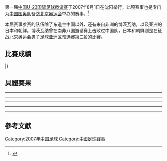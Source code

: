 {{citation style|time=2014-11-05T03:36:58+00:00}}
第一届[[中国U-23国际足球邀请赛|中国U-23国际足球邀请赛]]于2007年8月1日在沈阳举行，此项赛事也是专门为[[中国国奥队|中国国奥队]]备战[[2008年奥林匹克运动会|北京奥运会]]举办的赛事。<ref>{{Cite web |url=http://sports.sina.com.cn/n/2007-07-26/15483063955.shtml |title=国奥征战沈阳四国赛 |accessdate=2014-11-01 |archive-date=2014-11-01 |archive-url=https://web.archive.org/web/20141101212501/http://sports.sina.com.cn/n/2007-07-26/15483063955.shtml |dead-url=no }}</ref>

本届赛事参赛的队伍除了东道主中国以外，还有来自非洲的博茨瓦纳，以及亚洲的日本和朝鲜。博茨瓦纳曾在南非八国邀请赛上击败过中国队，日本和朝鲜则是在征战北京奥运会男子足球亚洲区预选赛第三轮的比赛。

==比賽成績==
{{Fb cl2 header navbar}}
{{Fb cl2 team|t={{fbu|23|BOT}} |w=2 |d=0 |l=1 |gf=2 |ga=2 |bc=gold|border=}}
{{Fb cl2 team|t={{fbu|23|CHN}} |w=1 |d=1 |l=1 |gf=2 |ga=1 |bc=silver|border=}}
{{Fb cl2 team|t={{fbu|23|JPN}} |w=1 |d=1 |l=1 |gf=2 |ga=2 |bc=#cc9966|border=}}
{{Fb cl2 team|t={{fbu|23|PRK}} |w=1 |d=0 |l=2 |gf=2 |ga=3 |bc=|border=}}
|}

==具體賽果==
{{footballbox 
| date       = 2007年8月1日
| time       = 17:00 [[UTC+8|UTC+8]]
| team1      = {{fbu-rt|23|JPN}}
| score      = 2 : 1
| report     = [http://sports.sina.com.cn/n/2007-08-01/18573075721.shtml 比赛报告]
| team2      = {{fbu|23|PRK}}
| goals1     = [[河本裕之|河本裕之]] {{goal|22}} <br> [[梅崎司|梅崎司]] {{goal|28}}
| goals2     = [[李泽民|李泽民]] {{goal|72|pen.}}
| stadium    = [[沈阳奥林匹克体育中心|沈阳奥林匹克体育中心]]
| attendance = 
| referee    = {{flagicon|CHN}} [[谭海|谭海]]
}}
----
{{footballbox 
| date       = 2007年8月1日
| time       = 20:00 [[UTC+8|UTC+8]]
| team1      = {{fbu-rt|23|CHN}}
| score      = 2 : 0
| report     = [http://sports.sina.com.cn/n/2007-08-01/21533075905.shtml 比赛报告]
| team2      = {{fbu|23|BOT}}
| goals1     = [[沈龙元|沈龙元]] {{goal|40}} <br> [[姜宁|姜宁]] {{goal|75}}
| goals2     = 
| stadium    = [[沈阳奥林匹克体育中心|沈阳奥林匹克体育中心]]
| attendance = 
| referee    = {{flagicon|CHN}} [[孙葆洁|孙葆洁]]
}}
----
{{footballbox 
| date       = 2007年8月3日
| time       = 17:00 [[UTC+8|UTC+8]]
| team1      = {{fbu-rt|23|PRK}}
| score      = 0 : 1
| report     = [http://sports.sina.com.cn/n/2007-08-03/18583080207.shtml 比赛报告]
| team2      = {{fbu|23|BOT}}
| goals1     = 
| goals2     = [[Kaone_Molefe|Kaone Molefe]] {{goal|75}}
| stadium    = [[沈阳奥林匹克体育中心|沈阳奥林匹克体育中心]]
| attendance = 
| referee    = {{flagicon|CHN}} [[李玉红|李玉红]]
}}
----
{{footballbox 
| date       = 2007年8月3日
| time       = 19:30 [[UTC+8|UTC+8]]
| team1      = {{fbu-rt|23|CHN}}
| score      = 0 : 0
| report     = [http://sports.sina.com.cn/n/2007-08-03/21503080318.shtml 比赛报告]
| team2      = {{fbu|23|JPN}}
| goals1     = 
| goals2     = 
| stadium    = [[沈阳奥林匹克体育中心|沈阳奥林匹克体育中心]]
| attendance = 
| referee    = {{flagicon|CHN}} [[黄俊杰|黄俊杰]]
}}
----
{{footballbox 
| date       = 2007年8月5日
| time       = 17:00 [[UTC+8|UTC+8]]
| team1      = {{fbu-rt|23|BOT}}
| score      = 1 : 0
| report     = [http://sports.sina.com.cn/n/2007-08-05/18563083766.shtml 比赛报告]
| team2      = {{fbu|23|JPN}}
| goals1     = [[Moore_Tracy|Moore Tracy]] {{goal|46}}
| goals2     = 
| stadium    = [[沈阳奥林匹克体育中心|沈阳奥林匹克体育中心]]
| attendance = 
| referee    = {{flagicon|CHN}} [[谭海|谭海]]
}}
----
{{footballbox 
| date       = 2007年8月5日
| time       = 20:05 [[UTC+8|UTC+8]]
| team1      = {{fbu-rt|23|CHN}}
| score      = 0 : 1
| report     = [http://sports.sina.com.cn/n/2007-08-05/22013084027.shtml 比赛报告]
| team2      = {{fbu|23|PRK}}
| goals1     = 
| goals2     = [[车正赫|车正赫]] {{goal|59}}
| stadium    = [[沈阳奥林匹克体育中心|沈阳奥林匹克体育中心]]
| attendance = 
| referee    = {{flagicon|CHN}} [[黄俊杰|黄俊杰]]
}}

==參考文獻==
{{reflist}}

{{国奥四国邀请赛}}

[[Category:2007年中国足球|Category:2007年中国足球]]
[[Category:中國足球賽事|Category:中國足球賽事]]
